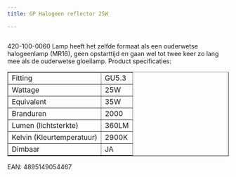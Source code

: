 ```yaml
---
title: GP Halogeen reflector 25W

---
```



<Image src={imageProduct} width={imageProduct.width} alt="" />


420-100-0060
Lamp heeft het zelfde formaat als een ouderwetse halogeenlamp (MR16),
geen opstarttijd en gaan wel tot twee keer zo lang mee als de ouderwetse gloeilamp.
Product specificaties:
<table class="tabelproduct" border="1">
<tbody>
<tr>
<td>Fitting</td>
<td>GU5.3</td>
</tr>
<tr>
<td>Wattage</td>
<td>25W</td>
</tr>
<tr>
<td>Equivalent</td>
<td>35W</td>
</tr>
<tr>
<td>Branduren</td>
<td>2000</td>
</tr>
<tr>
<td>Lumen (lichtsterkte)</td>
<td>360LM</td>
</tr>
<tr>
<td>Kelvin (Kleurtemperatuur)</td>
<td>2900K</td>
</tr>
<tr>
<td>Dimbaar</td>
<td>JA</td>
</tr>
</tbody>
</table>
EAN: 4895149054467

